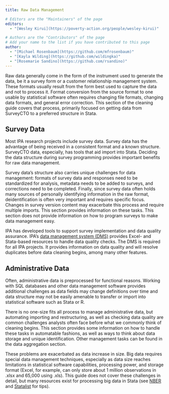 ```yaml
---
title: Raw Data Management

# Editors are the "Maintainers" of the page
editors:
  - "[Wesley Kirui](https://poverty-action.org/people/wesley-kirui)"

# Authors are the "Contributors" of the page
# Add your name to the list if you have contributed to this page
author:
  - "[Michael Rosenbaum](https://github.com/mfrosenbaum)"
  - "[Kayla Wilding](https://github.com/wildingka)"
  - "[Rosemarie Sandino](https://github.com/rsandino)"
---
```


Raw data generally come in the form of the instrument used to generate the data, be it a survey form or a customer relationship management system. These formats usually result from the form best used to capture the data and not to process it. Format conversion from the source format to one usable by statistical software often requires changing file formats, changing data formats, and general error correction. This section of the cleaning guide covers that process, primarily focused on getting data from SurveyCTO to a preferred structure in Stata. 

## Survey Data

Most IPA research projects include survey data. Survey data has the advantage of being received in a consistent format and a known structure. SurveyCTO data, especially, has tools that aid import into Stata. Deciding the data structure during survey programming provides important benefits for raw data management.

Survey data’s structure also carries unique challenges for data management: formats of survey data and responses need to be standardized for analysis, metadata needs to be added to surveys, and corrections need to be completed. Finally, since survey data often holds many sources of personally identifying information in the raw format, deidentification is often very important and requires specific focus. Changes in survey version content may exacerbate this process and require multiple imports. This section provides information on these tasks. This section does not provide information on how to program surveys to make data management easy.

IPA has developed tools to support survey implementation and data quality assurance. IPA’s [data management system (DMS)](https://github.com/PovertyAction/high-frequency-checks) provides Excel- and Stata-based resources to handle data quality checks. The DMS is required for all IPA projects. It provides information on data quality and will resolve duplicates before data cleaning begins, among many other features.

## Administrative Data

Often, administrative data is preprocessed for functional reasons. Working with SQL databases and other data management software provides additional challenges as data fields may change definitions over time and data structure may not be easily amenable to transfer or import into statistical software such as Stata or R.

There is no one-size fits all process to manage administrative data, but automating importing and restructuring, as well as checking data quality are common challenges analysts often face before what we commonly think of cleaning begins. This section provides some information on how to handle these tasks in automatable fashions, as well as ways to think about data storage and unique identification. Other management tasks can be found in the data aggregation section.

These problems are exacerbated as data increase in size. Big data requires special data management techniques, especially as data size reaches limitations in statistical software capabilities, processing power, and storage format (Excel, for example, can only store about 1 million observations in .xlsx and 65,000 using .xls). This guide does not cover these challenges in detail, but many resources exist for processing big data in Stata (see [NBER](https://www.nber.org/stata/efficient/) and [Statalist](https://www.statalist.org/forums/forum/general-stata-discussion/general/1406716-working-with-very-large-datasets-requirements-and-tips) for tips).